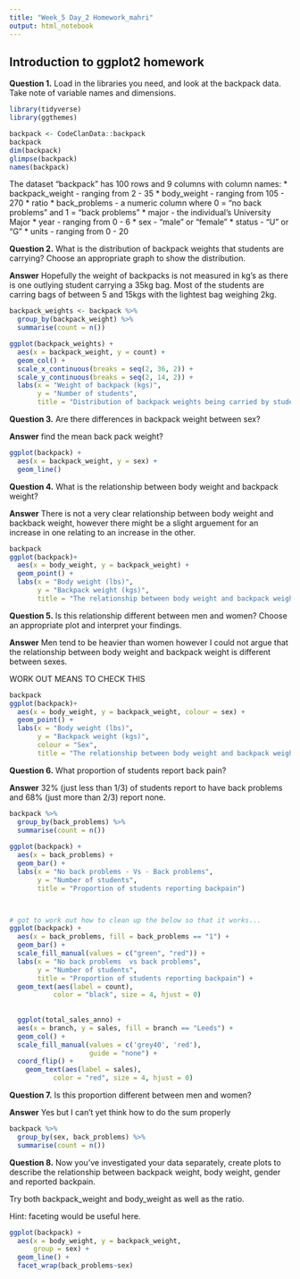 ```yaml
---
title: "Week_5 Day_2 Homework_mahri"
output: html_notebook
---
```

## Introduction to ggplot2 homework

**Question 1.**
Load in the libraries you need, and look at the backpack data. Take note of 
variable names and dimensions.

```r
library(tidyverse)
library(ggthemes)
```

```r
backpack <- CodeClanData::backpack
backpack
dim(backpack)
glimpse(backpack)
names(backpack)
```

The dataset "backpack" has 100 rows and 9 columns with column names: 
* backpack_weight - ranging from 2 - 35
* body_weight - ranging from 105 - 270
* ratio 
* back_problems - a numeric column where 0 = "no back problems" and 1 = "back 
problems"
* major - the individual's University Major
* year - ranging from 0 - 6
* sex - "male" or "female"
* status - "U" or "G"
* units - ranging from 0 - 20



**Question 2.**
What is the distribution of backpack weights that students are carrying? Choose 
an appropriate graph to show the distribution.

**Answer** 
Hopefully the weight of backpacks is not measured in kg's as there is one 
outlying student carrying a 35kg bag. Most of the students are carring bags of
between 5 and 15kgs with the lightest bag weighing 2kg.

```r
backpack_weights <- backpack %>% 
  group_by(backpack_weight) %>% 
  summarise(count = n())

ggplot(backpack_weights) +
  aes(x = backpack_weight, y = count) +
  geom_col() +
  scale_x_continuous(breaks = seq(2, 36, 2)) +
  scale_y_continuous(breaks = seq(2, 14, 2)) +
  labs(x = "Weight of backpack (kgs)", 
       y = "Number of students", 
       title = "Distribution of backpack weights being carried by students")
```




**Question 3.**
Are there differences in backpack weight between sex?

**Answer** 
find the mean back pack weight?
```r

ggplot(backpack) +
  aes(x = backpack_weight, y = sex) +
  geom_line()
```


**Question 4.**
What is the relationship between body weight and backpack weight?

**Answer**
There is not a very clear relationship between body weight and backback weight, 
however there might be a slight arguement for an increase in one relating to an 
increase in the other. 

```r
backpack
ggplot(backpack)+
  aes(x = body_weight, y = backpack_weight) +
  geom_point() +
  labs(x = "Body weight (lbs)", 
       y = "Backpack weight (kgs)", 
       title = "The relationship between body weight and backpack weight")

```


**Question 5.**
Is this relationship different between men and women? Choose an appropriate 
plot and interpret your findings.

**Answer**
Men tend to be heavier than women however I could not argue that the 
relationship between body weight and backpack weight is different between sexes.

WORK OUT MEANS TO CHECK THIS 

```r
backpack
ggplot(backpack)+
  aes(x = body_weight, y = backpack_weight, colour = sex) +
  geom_point() +
  labs(x = "Body weight (lbs)", 
       y = "Backpack weight (kgs)",
       colour = "Sex",
       title = "The relationship between body weight and backpack weight")

```


**Question 6.**
What proportion of students report back pain?

**Answer** 
32% (just less than 1/3) of students report to have back problems 
and 68% (just more than 2/3) report none.
```r
backpack %>% 
  group_by(back_problems) %>% 
  summarise(count = n())
  
ggplot(backpack) +
  aes(x = back_problems) +
  geom_bar() +
  labs(x = "No back problems - Vs - Back problems",
       y = "Number of students",
       title = "Proportion of students reporting backpain")



# got to work out how to clean up the below so that it works...
ggplot(backpack) +
  aes(x = back_problems, fill = back_problems == "1") +
  geom_bar() +
  scale_fill_manual(values = c("green", "red")) +
  labs(x = "No back problems  vs back problems",
       y = "Number of students",
       title = "Proportion of students reporting backpain") +
  geom_text(aes(label = count),                  
           color = "black", size = 4, hjust = 0)
  
  
  ggplot(total_sales_anno) +
  aes(x = branch, y = sales, fill = branch == "Leeds") +
  geom_col() +
  scale_fill_manual(values = c('grey40', 'red'), 
                    guide = "none") +
  coord_flip() +
    geom_text(aes(label = sales),                  
           color = "red", size = 4, hjust = 0) 
```


**Question 7.**
Is this proportion different between men and women?

**Answer**
Yes but I can't yet think how to do the sum properly 
```r
backpack %>% 
  group_by(sex, back_problems) %>% 
  summarise(count = n())
```

**Question 8.**
Now you’ve investigated your data separately, create plots to describe the 
relationship between backpack weight, body weight, gender and reported backpain.

Try both backpack_weight and body_weight as well as the ratio.

Hint: faceting would be useful here.

```r

ggplot(backpack) + 
  aes(x = body_weight, y = backpack_weight, 
      group = sex) +
  geom_line() +
  facet_wrap(back_problems~sex)


```



